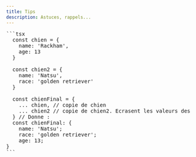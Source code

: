 ```yaml
---
title: Tips
description: Astuces, rappels...
---
```


<Pre>
```tsx
  const chien = {
    name: 'Rackham',
    age: 13
  }

  const chien2 = {
    name: 'Natsu',
    race: 'golden retriever'
  }

  const chienFinal = {
    ... chien, // copie de chien
    ... chien2 // copie de chien2. Ecrasent les valeurs des propriétés existantes dans chien et en ajoute s'il y'en a des nouvelles
  } // Donne :
  const chienFinal: {
    name: 'Natsu';
    race: 'golden retriever';
    age: 13;
}
```
</Pre>